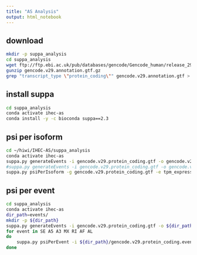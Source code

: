 ```yaml
---
title: "AS Analysis"
output: html_notebook
---
```


## download
```bash
mkdir -p suppa_analysis
cd suppa_analysis
wget ftp://ftp.ebi.ac.uk/pub/databases/gencode/Gencode_human/release_29/gencode.v29.annotation.gtf.gz
gunzip gencode.v29.annotation.gtf.gz
grep "transcript_type \"protein_coding\"" gencode.v29.annotation.gtf > gencode.v29.protein_coding.gtf
```

## install suppa
```bash
cd suppa_analysis
conda activate ihec-as
conda install -y -c bioconda suppa==2.3
```


## psi per isoform
```bash
cd ~/hiwi/IHEC-AS/suppa_analysis
conda activate ihec-as
suppa.py generateEvents -i gencode.v29.protein_coding.gtf -o gencode.v29.protein_coding -f ioi
#suppa.py generateEvents -i gencode.v29.protein_coding.gtf -o gencode.v29.protein_coding_pooled -f ioi --pool-genes
suppa.py psiPerIsoform -g gencode.v29.protein_coding.gtf -e tpm_expressions.tsv -o all -m INFO
```

## psi per event

```bash
cd suppa_analysis
conda activate ihec-as
dir_path=events/
mkdir -p ${dir_path}
suppa.py generateEvents -i gencode.v29.protein_coding.gtf -o ${dir_path}/gencode.v29.protein_coding.events -f ioe -e SE SS MX RI FL --pool-genes
for event in SE A5 A3 MX RI AF AL
do 
    suppa.py psiPerEvent -i ${dir_path}/gencode.v29.protein_coding.events_${event}_strict.ioe -e tpm_expressions.tsv -o ${dir_path}/event_${event} -m INFO -f 1
done
```


<!-- ```{bash, engine.opts="-l"} -->
<!-- cd suppa_analysis -->
<!-- conda activate ihec-as -->
<!-- mkdir -p events/TPM1 -->
<!-- suppa.py generateEvents -i gencode.v29.annotation.gtf -o events/gencode.v29.events -f ioe -e SE SS MX RI FL --pool-genes -->
<!-- for event in SE A5 A3 MX RI AF AL -->
<!-- do  -->
<!--     suppa.py psiPerEvent -i events/gencode.v29.events_${event}_strict.ioe -e tpm_expressions.tsv -o events/event_${event} -m INFO -->
<!--     suppa.py psiPerEvent -i events/gencode.v29.events_${event}_strict.ioe -e tpm_expressions.tsv -o events/TPM1/event_${event} -m INFO -f 1 -->
<!-- done -->
<!-- ``` -->



<!-- ```{bash, engine.opts="-l"} -->
<!-- cd suppa_analysis -->
<!-- conda activate ihec-as -->
<!-- mkdir -p events/unpooled/TPM1 -->
<!-- suppa.py generateEvents -i gencode.v29.annotation.gtf -o events/unpooled/gencode.v29.events -f ioe -e SE SS MX RI FL -->
<!-- for event in SE A5 A3 MX RI AF AL -->
<!-- do  -->
<!--     suppa.py psiPerEvent -i events/gencode.v29.events_${event}_strict.ioe -e tpm_expressions.tsv -o events/unpooled/event_${event} -m INFO -->
<!--     suppa.py psiPerEvent -i events/gencode.v29.events_${event}_strict.ioe -e tpm_expressions.tsv -o events/unpooled/TPM1/event_${event} -m INFO -f 1 -->
<!-- done -->
<!-- ``` -->